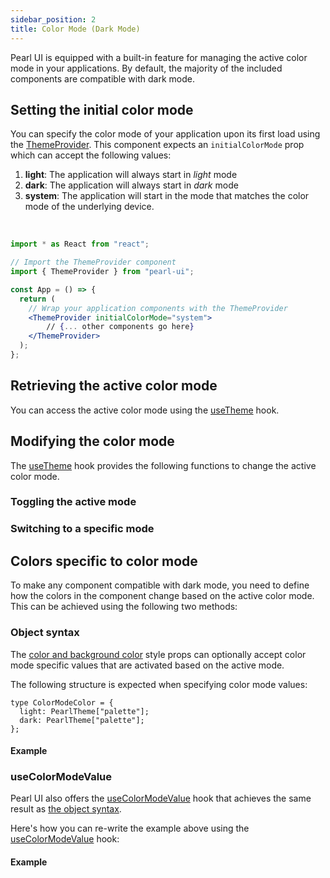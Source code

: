 ```yaml
---
sidebar_position: 2
title: Color Mode (Dark Mode)
---
```


Pearl UI is equipped with a built-in feature for managing the active color mode in your applications. By default, the majority of the included components are compatible with dark mode.

## Setting the initial color mode

You can specify the color mode of your application upon its first load using the [ThemeProvider](../getting-started/setup#setting-up-the-theme-provider). This component expects an `initialColorMode` prop which can accept the following values:

1. **light**: The application will always start in _light_ mode
2. **dark**: The application will always start in _dark_ mode
3. **system**: The application will start in the mode that matches the color mode of the underlying device.

<br />

```jsx title="App.tsx"
import * as React from "react";

// Import the ThemeProvider component
import { ThemeProvider } from "pearl-ui";

const App = () => {
  return (
    // Wrap your application components with the ThemeProvider
    <ThemeProvider initialColorMode="system">
        // {... other components go here}
    </ThemeProvider>
  );
};
```

## Retrieving the active color mode

You can access the active color mode using the [useTheme](../hooks/useTheme) hook.


<Snack snackId="@agrawal-rohit/color-mode-access" />

## Modifying the color mode

The [useTheme](../hooks/useTheme) hook provides the following functions to change the active color mode.

### Toggling the active mode

<Snack snackId="@agrawal-rohit/color-mode-toggle" />

### Switching to a specific mode

<Snack snackId="@agrawal-rohit/color-mode-switch" />

## Colors specific to color mode

To make any component compatible with dark mode, you need to define how the colors in the component change based on the active color mode. This can be achieved using the following two methods:

### Object syntax

The [color and background color](./style-props#color-and-background-color) style props can optionally accept color mode specific values that are activated based on the active mode.

The following structure is expected when specifying color mode values:

```tsx
type ColorModeColor = {
  light: PearlTheme["palette"];
  dark: PearlTheme["palette"];
};
```

#### Example

<Snack snackId="@agrawal-rohit/color-mode-object-syntax" />

### useColorModeValue

Pearl UI also offers the [useColorModeValue](../hooks/useColorModeValue) hook that achieves the same result as [the object syntax](#object-syntax).

Here's how you can re-write the example above using the [useColorModeValue](../hooks/useColorModeValue) hook:

#### Example

<Snack snackId="@agrawal-rohit/color-mode-hook-syntax" />
